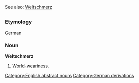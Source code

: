 See also: [[Weltschmerz]]

=={{en}}==
===Etymology===
German

===Noun===
'''Weltschmerz'''

#[[World-weariness]].

[[Category:English abstract nouns]]
[[Category:German derivations]]